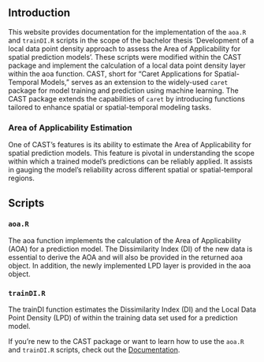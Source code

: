 ## Introduction

This website provides documentation for the implementation of the `aoa.R` and `trainDI.R` scripts in the scope of the bachelor thesis 'Development of a local data point density approach to assess the Area of Applicability for spatial prediction models'. These scripts were modified within the CAST package and implement the calculation of a local data point density layer within the aoa function. CAST, short for "Caret Applications for Spatial-Temporal Models," serves as an extension to the widely-used `caret` package for model training and prediction using machine learning. The CAST package extends the capabilities of `caret` by introducing functions tailored to enhance spatial or spatial-temporal modeling tasks.

### Area of Applicability Estimation

One of CAST's features is its ability to estimate the Area of Applicability for spatial prediction models. This feature is pivotal in understanding the scope within which a trained model's predictions can be reliably applied. It assists in gauging the model's reliability across different spatial or spatial-temporal regions.

## Scripts

### `aoa.R`

The aoa function implements the calculation of the Area of Applicability (AOA) for a prediction model. The Dissimilarity Index (DI) of the new data is essential to derive the AOA and will also be provided in the returned aoa object. In addition, the newly implemented LPD layer is provided in the aoa object.

### `trainDI.R`

The trainDI function estimates the Dissimilarity Index (DI) and the Local Data Point Density (LPD) of within the training data set used for a prediction model.

If you're new to the CAST package or want to learn how to use the `aoa.R` and `trainDI.R` scripts, check out the [Documentation](https://hannameyer.github.io/CAST/).
